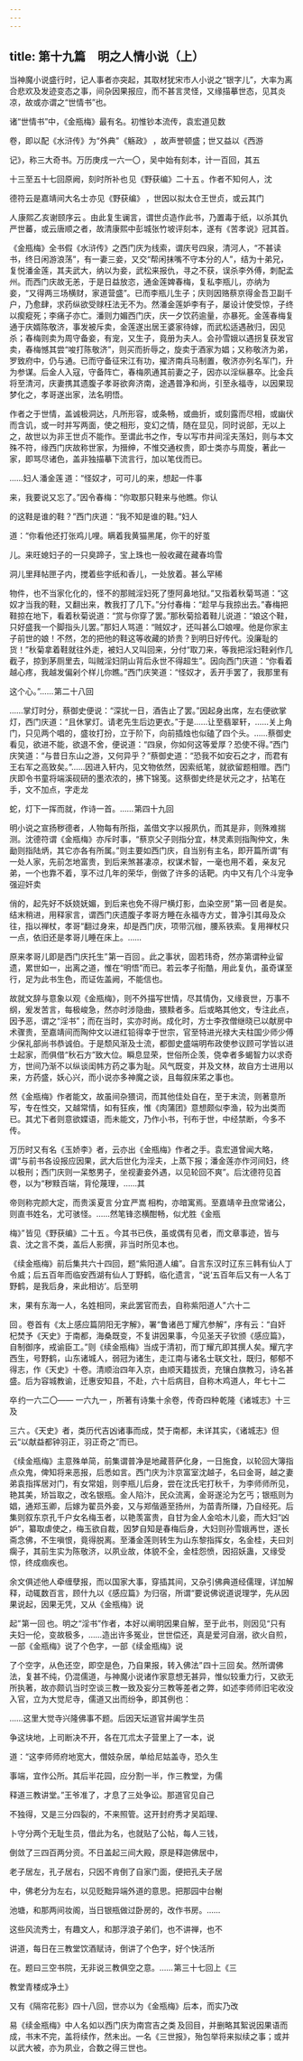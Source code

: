 ```yaml
---
---
---
```

title: 第十九篇　明之人情小说（上）
---



当神魔小说盛行时，记人事者亦突起，其取材犹宋市人小说之“银字儿”，大率为离合悲欢及发迹变态之事，间杂因果报应，而不甚言灵怪，又缘描摹世态，见其炎凉，故或亦谓之“世情书”也。

诸“世情书”中，《金瓶梅》最有名。初惟钞本流传，袁宏道见数

卷，即以配《水浒传》为“外典” 《觞政》 ，故声誉顿盛；世又益以《西游

记》，称三大奇书。万历庚戌 一六一〇 ，吴中始有刻本，计一百回，其五

十三至五十七回原阙，刻时所补也 见《野获编》二十五 。作者不知何人，沈

德符云是嘉靖间大名士 亦见《野获编》 ，世因以拟太仓王世贞，或云其门

人 康熙乙亥谢颐序云 。由此复生谰言，谓世贞造作此书，乃置毒于纸，以杀其仇严世蕃，或云唐顺之者，故清康熙中彭城张竹坡评刻本，遂有《苦孝说》冠其首。

《金瓶梅》全书假《水浒传》之西门庆为线索，谓庆号四泉，清河人，“不甚读书，终日闲游浪荡”，有一妻三妾，又交“帮闲抹嘴不守本分的人”，结为十弟兄，复悦潘金莲，其夫武大，纳以为妾，武松来报仇，寻之不获，误杀李外傅，刺配孟州。而西门庆故无恙，于是日益放恣，通金莲婢春梅，复私李瓶儿，亦纳为妾，“又得两三场横财，家道营盛”。已而李瓶儿生子；庆则因赂蔡京得金吾卫副千户，乃愈肆，求药纵欲受赇枉法无不为。然潘金莲妒李有子，屡设计使受惊，子终以瘈瘲死；李痛子亦亡。潘则力媚西门庆，庆一夕饮药逾量，亦暴死。金莲春梅复通于庆婿陈敬济，事发被斥卖，金莲遂出居王婆家待嫁，而武松适遇赦归，因见杀；春梅则卖为周守备妾，有宠，又生子，竟册为夫人。会孙雪娥以遇拐复获发官卖，春梅憾其尝“唆打陈敬济”，则买而折辱之，旋卖于酒家为娼；又称敬济为弟，罗致府中，仍与通。已而守备征宋江有功，擢济南兵马制置，敬济亦列名军门，升为参谋。后金人入寇，守备阵亡，春梅夙通其前妻之子，因亦以淫纵暴卒。比金兵将至清河，庆妻携其遗腹子孝哥欲奔济南，途遇普净和尚，引至永福寺，以因果现梦化之，孝哥遂出家，法名明悟。

作者之于世情，盖诚极洞达，凡所形容，或条畅，或曲折，或刻露而尽相，或幽伏而含讥，或一时并写两面，使之相形，变幻之情，随在显见，同时说部，无以上之，故世以为非王世贞不能作。至谓此书之作，专以写市井间淫夫荡妇，则与本文殊不符，缘西门庆故称世家，为搢绅，不惟交通权贵，即士类亦与周旋，著此一家，即骂尽诸色，盖非独描摹下流言行，加以笔伐而已。

……妇人 潘金莲 道：“怪奴才，可可儿的来，想起一件事

来，我要说又忘了。”因令春梅：“你取那只鞋来与他瞧。你认

的这鞋是谁的鞋？”西门庆道：“我不知是谁的鞋。”妇人

道：“你看他还打张鸡儿哩。瞒着我黄猫黑尾，你干的好茧

儿。来旺媳妇子的一只臭蹄子，宝上珠也一般收藏在藏春坞雪

洞儿里拜帖匣子内，搅着些字纸和香儿，一处放着。甚么罕稀

物件，也不当家化化的，怪不的那贼淫妇死了堕阿鼻地狱。”又指着秋菊骂道：“这奴才当我的鞋，又翻出来，教我打了几下。”分付春梅：“趁早与我掠出去。”春梅把鞋掠在地下，看着秋菊说道：“赏与你穿了罢。”那秋菊拾着鞋儿说道：“娘这个鞋，只好盛我一个脚指头儿罢。”那妇人骂道：“贼奴才，还叫甚么□娘哩。他是你家主子前世的娘！不然，怎的把他的鞋这等收藏的娇贵？到明日好传代。没廉耻的货！”秋菊拿着鞋就往外走，被妇人又叫回来，分付“取刀来，等我把淫妇鞋剁作几截子，掠到茅厕里去，叫贼淫妇阴山背后永世不得超生”。因向西门庆道：“你看着越心疼，我越发偏剁个样儿你瞧。”西门庆笑道：“怪奴才，丢开手罢了，我那里有

这个心。”…… 第二十八回 

……掌灯时分，蔡御史便说：“深扰一日，酒告止了罢。”因起身出席，左右便欲掌灯，西门庆道：“且休掌灯。请老先生后边更衣。”于是……让至翡翠轩，……关上角门，只见两个唱的，盛妆打扮，立于阶下，向前插烛也似磕了四个头。……蔡御史看见，欲进不能，欲退不舍，便说道：“四泉，你如何这等爱厚？恐使不得。”西门庆笑道：“与昔日东山之游，又何异乎？”蔡御史道：“恐我不如安石之才，而君有王右军之高致矣。”……因进入轩内，见文物依然，因索纸笔，就欲留题相赠。西门庆即令书童将端溪砚研的墨浓浓的，拂下锦笺。这蔡御史终是状元之才，拈笔在手，文不加点，字走龙

蛇，灯下一挥而就，作诗一首。…… 第四十九回 

明小说之宣扬秽德者，人物每有所指，盖借文字以报夙仇，而其是非，则殊难揣测。沈德符谓《金瓶梅》亦斥时事，“蔡京父子则指分宜，林灵素则指陶仲文，朱勔则指陆炳，其它亦各有所属。”则主要如西门庆，自当别有主名，即开篇所谓“有一处人家，先前怎地富贵，到后来煞甚凄凉，权谋术智，一毫也用不着，亲友兄弟，一个也靠不着，享不过几年的荣华，倒做了许多的话靶。内中又有几个斗宠争强迎奸卖

俏的，起先好不妖娆妩媚，到后来也免不得尸横灯影，血染空房” 第一回 者是矣。结末稍进，用释家言，谓西门庆遗腹子孝哥方睡在永福寺方丈，普净引其母及众往，指以禅杖，孝哥“翻过身来，却是西门庆，项带沉枷，腰系铁索。复用禅杖只一点，依旧还是孝哥儿睡在床上。……

原来孝哥儿即是西门庆托生” 第一百回 。此之事状，固若玮奇，然亦第谓种业留遗，累世如一，出离之道，惟在“明悟”而已。若云孝子衔酷，用此复仇，虽奇谋至行，足为此书生色，而证佐盖阙，不能信也。

故就文辞与意象以观《金瓶梅》，则不外描写世情，尽其情伪，又缘衰世，万事不纲，爰发苦言，每极峻急，然亦时涉隐曲，猥黩者多。后或略其他文，专注此点，因予恶，谓之“淫书”；而在当时，实亦时尚。成化时，方士李孜僧继晓已以献房中术骤贵，至嘉靖间而陶仲文以进红铅得幸于世宗，官至特进光禄大夫柱国少师少傅少保礼部尚书恭诚伯。于是颓风渐及士流，都御史盛端明布政使参议顾可学皆以进士起家，而俱借“秋石方”致大位。瞬息显荣，世俗所企羡，侥幸者多蝎智力以求奇方，世间乃渐不以纵谈闺帏方药之事为耻。风气既变，并及文林，故自方士进用以来，方药盛，妖心兴，而小说亦多神魔之谈，且每叙床笫之事也。

然《金瓶梅》作者能文，故虽间杂猥词，而其他佳处自在，至于末流，则著意所写，专在性交，又越常情，如有狂疾，惟《肉蒲团》意想颇似李渔，较为出类而已。其尤下者则意欲媟语，而未能文，乃作小书，刊布于世，中经禁断，今多不传。

万历时又有名《玉娇李》者，云亦出《金瓶梅》作者之手。袁宏道曾闻大略，谓“与前书各设报应因果，武大后世化为淫夫，上蒸下报；潘金莲亦作河间妇，终以极刑；西门庆则一呆憨男子，坐视妻妾外遇，以见轮回不爽”。后沈德符见首卷，以为“秽黩百端，背伦蔑理，……其

帝则称完颜大定，而贵溪 夏言 分宜 严嵩 相构，亦暗寓焉。至嘉靖辛丑庶常诸公，则直书姓名，尤可骇怪。……然笔锋恣横酣畅，似尤胜《金瓶

梅》” 皆见《野获编》二十五 。今其书已佚，虽或偶有见者，而文章事迹，皆与袁、沈之言不类，盖后人影撰，非当时所见本也。

《续金瓶梅》前后集共六十四回，题“紫阳道人编”。自言东汉时辽东三韩有仙人丁令威；后五百年而临安西湖有仙人丁野鹤，临化遗言，“说‘五百年后又有一人名丁野鹤，是我后身，来此相访’。后至明

末，果有东海一人，名姓相同，来此罢官而去，自称紫阳道人” 六十二

回 。卷首有《太上感应篇阴阳无字解》，署“鲁诸邑丁耀亢参解”，序有云：“自奸杞焚予《天史》于南都，海桑既变，不复讲因果事，今见圣天子钦颁《感应篇》，自制御序，戒谕臣工。”则《续金瓶梅》当成于清初，而丁耀亢即其撰人矣。耀亢字西生，号野鹤，山东诸城人，弱冠为诸生，走江南与诸名士联文社，既归，郁郁不得志，作《天史》十卷。清顺治四年入京，由顺天籍拔贡，充镶白旗教习，诗名甚盛。后为容城教谕，迁惠安知县，不赴，六十后病目，自称木鸡道人，年七十二

卒 约一六二〇—— 一六九一 ，所著有诗集十余卷，传奇四种 乾隆《诸城志》十三及

三六 。《天史》者，类历代吉凶诸事而成，焚于南都，未详其实，《诸城志》但云“以献益都钟羽正，羽正奇之”而已。

《续金瓶梅》主意殊单简，前集谓普净是地藏菩萨化身，一日施食，以轮回大簿指点众鬼，俾知将来恶报，后悉如言。西门庆为汴京富室沈越子，名曰金哥，越之妻弟袁指挥居对门，有女常姐，则李瓶儿后身，尝在沈氏宅打秋千，为李师师所见，艳其美，矫旨取之，改名银瓶。金人陷汴，民众流离，金哥遂沦为乞丐；银瓶则为娼，通郑玉卿，后嫁为翟员外妾，又与郑偕遁至扬州，为苗青所赚，乃自经死。后集则叙东京孔千户女名梅玉者，以艳羡富贵，自甘为金人金哈木儿妾，而大妇“凶妒”，纂取虐使之，梅玉欲自裁，因梦自知是春梅后身，大妇则孙雪娥再世，遂长斋念佛，不生嗔恨，竟得脱离。至潘金莲则转生为山东黎指挥女，名金桂，夫曰刘瘸子，其前生实为陈敬济，以夙业故，体貌不全，金桂怨愤，因招妖蛊，又缘受惊，终成痼疾也。

余文俱述他人牵缠孽报，而以国家大事，穿插其间，又杂引佛典道经儒理，详加解释，动辄数百言，顾什九以《感应篇》为归宿，所谓“要说佛说道说理学，先从因果说起，因果无凭，又从《金瓶梅》说

起” 第一回 也。明之“淫书”作者，本好以阐明因果自解，至于此书，则因见“只有夫妇一伦，变故极多，……造出许多冤业，世世偿还，真是爱河自溺，欲火自煎，一部《金瓶梅》说了个色字，一部《续金瓶梅》说

了个空字，从色还空，即空是色，乃自果报，转入佛法” 四十三回 矣。然所谓佛法，复甚不纯，仍混儒道，与神魔小说诸作家意想无甚异，惟似较重力行，又欲无所执著，故亦颇讥当时空谈三教一致及妄分三教等差者之弊，如述李师师旧宅收没入官，立为大觉尼寺，儒道又出而纷争，即其例也：

……这里大觉寺兴隆佛事不题。后因天坛道官并阖学生员

争这块地，上司断决不开，各在兀朮太子营里上了一本，说

道：“这李师师府地宽大，僧妓杂居，单给尼姑盖寺，恐久生

事端，宜作公所。其后半花园，应分割一半，作三教堂，为儒

释道三教讲堂。”王爷准了，才息了三处争讼。那道官见自己

不独得，又是三分四裂的，不来照管。这开封府秀才吴蹈理、

卜守分两个无耻生员，借此为名，也就贴了公帖，每人三钱，

倒敛了三四百两分资。不日盖起三间大殿，原是释迦佛居中，

老子居左，孔子居右，只因不肯倒了自家门面，便把孔夫子居

中，佛老分为左右，以见贬黜异端外道的意思。把那园中台榭

池塘，和那两间妆阁，当日银瓶做过卧房的，改作书房。……

这些风流秀士，有趣文人，和那浮浪子弟们，也不讲禅，也不

讲道，每日在三教堂饮酒赋诗，倒讲了个色字，好个快活所

在。题曰三空书院，无非说三教俱空之意。…… 第三十七回上《三

教堂青楼成净土》 

又有《隔帘花影》四十八回，世亦以为《金瓶梅》后本，而实乃改

易《续金瓶梅》中人名 如以西门庆为南宫吉之类 及回目，并删略其絮说因果语而成，书末不完，盖将续作，然未出。一名《三世报》，殆包举将来拟续之事；或并以武大被，亦为夙业，合数之得三世也。